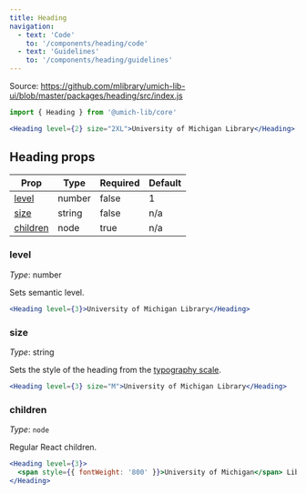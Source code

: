 ```yaml
---
title: Heading
navigation:
  - text: 'Code'
    to: '/components/heading/code'
  - text: 'Guidelines'
    to: '/components/heading/guidelines'
---
```



Source: https://github.com/mlibrary/umich-lib-ui/blob/master/packages/heading/src/index.js

```js
import { Heading } from '@umich-lib/core'
```

```jsx live=true
<Heading level={2} size="2XL">University of Michigan Library</Heading>
```

## Heading props

|Prop|Type|Required|Default|
|----|----|--------|-------|
|[level](#level)|number|false|1|
|[size](#size)|string|false|n/a|
|[children](#children)|node|true|n/a|

### level

*Type*: number

Sets semantic level.

```jsx live=true
<Heading level={3}>University of Michigan Library</Heading>
```

### size

*Type*: string

Sets the style of the heading from the [typography scale](/guides/typography/scale).

```jsx live=true
<Heading level={3} size="M">University of Michigan Library</Heading>
```

### children

*Type*: `node`

Regular React children.

```jsx live=true
<Heading level={3}>
  <span style={{ fontWeight: '800' }}>University of Michigan</span> Library
</Heading>
```